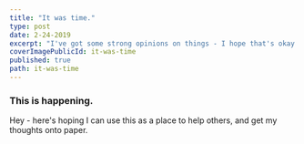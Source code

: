 ```yaml
---
title: "It was time."
type: post
date: 2-24-2019
excerpt: "I've got some strong opinions on things - I hope that's okay."
coverImagePublicId: it-was-time
published: true
path: it-was-time
---
```


### This is happening.

Hey - here's hoping I can use this as a place to help others, and get my thoughts onto paper.